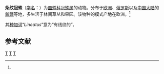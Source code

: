 {{Speciesbox
| image = Stemonyphantes lineatus female.png
| image caption = 条纹冠蛛
| genus = Stemonyphantes
| species = lineatus
| authority = ([[卡尔·林奈|Linnaeus]], 1758)<ref name='id13360'>{{cite web| url =http://www.bioinfo.cn/db05/BjdwSpecies.php?action=view&id=13360| title =条纹冠蛛| work =《中国动物物种编目数据库》| publisher =中国科学院微生物研究所| author =中国科学院动物研究所| accessdate =2009-04-28| deadurl =yes| archiveurl =https://web.archive.org/web/20160305032404/http://www.bioinfo.cn/db05/BjdwSpecies.php?action=view&id=13360| archivedate =2016-03-05}}</ref>
}}

'''条纹冠蛛'''（[[学名|学名]]：{{lang|la|''Stemonyphantes lineatus''}}）为[[皿蛛科|皿蛛科]][[冠蛛属|冠蛛属]]的动物。分布于[[欧洲|欧洲]]、[[俄罗斯|俄罗斯]]以及[[中国大陆|中国大陆]]的[[新疆|新疆]]等地，多生活于林间草丛和果园。该物种的模式产地在欧洲。<ref name='id13360'/>

其[[种加词|种加词]]“''Lineatus''”意为“有线纹的”。

== 参考文献 ==
{{reflist}}

{{Taxonbar|from=Q1059068}}

[[Category:冠蛛属|T]]
[[Category:1758年描述的动物|T]]
[[Category:卡尔·林奈命名的生物分类|T]]


{{蜘蛛小作品}}